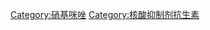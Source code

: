 {{Commonscat|Nitroimidazoles}}

[[Category:硝基咪唑|Category:硝基咪唑]]
[[Category:核酸抑制剂抗生素|Category:核酸抑制剂抗生素]]